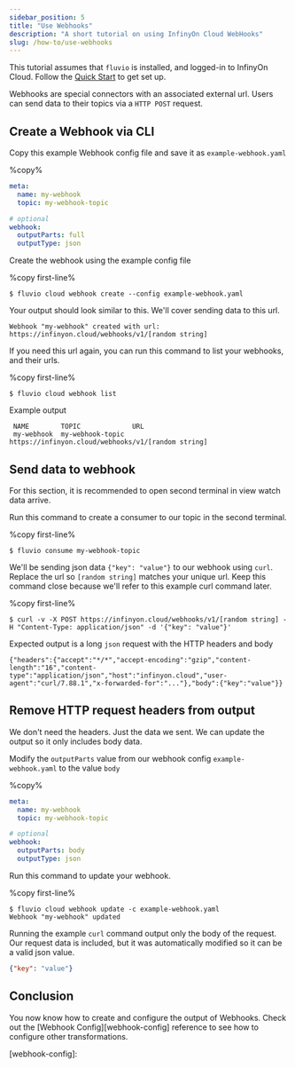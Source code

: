 ```yaml
---
sidebar_position: 5
title: "Use Webhooks"
description: "A short tutorial on using InfinyOn Cloud WebHooks"
slug: /how-to/use-webhooks
---
```


This tutorial assumes that `fluvio` is installed, and logged-in to InfinyOn Cloud. Follow the [Quick Start](/) to get set up.

Webhooks are special connectors with an associated external url. Users can send data to their topics via a `HTTP POST` request.

## Create a Webhook via CLI

Copy this example Webhook config file and save it as `example-webhook.yaml`

%copy%
```yaml title="example-webhook.yaml"
meta:
  name: my-webhook
  topic: my-webhook-topic

# optional
webhook:
  outputParts: full
  outputType: json
```

Create the webhook using the example config file

%copy first-line%
```shell
$ fluvio cloud webhook create --config example-webhook.yaml
```

Your output should look similar to this. We'll cover sending data to this url.

```
Webhook "my-webhook" created with url: https://infinyon.cloud/webhooks/v1/[random string]
```

If you need this url again, you can run this command to list your webhooks, and their urls.

%copy first-line%
```shell
$ fluvio cloud webhook list
```

Example output

```
 NAME        TOPIC             URL
 my-webhook  my-webhook-topic  https://infinyon.cloud/webhooks/v1/[random string]
```

## Send data to webhook

<Idea>
For this section, it is recommended to open second terminal in view watch data arrive.

Run this command to create a consumer to our topic in the second terminal.

%copy first-line%
```shell
$ fluvio consume my-webhook-topic
```
</Idea>

We'll be sending json data `{"key": "value"}` to our webhook using `curl`. Replace the url so `[random string]` matches your unique url. Keep this command close because we'll refer to this example curl command later.

%copy first-line%
```shell
$ curl -v -X POST https://infinyon.cloud/webhooks/v1/[random string] -H "Content-Type: application/json" -d '{"key": "value"}'
```

Expected output is a long `json` request with the HTTP headers and body
```
{"headers":{"accept":"*/*","accept-encoding":"gzip","content-length":"16","content-type":"application/json","host":"infinyon.cloud","user-agent":"curl/7.88.1","x-forwarded-for":"..."},"body":{"key":"value"}}
```

## Remove HTTP request headers from output

We don't need the headers. Just the data we sent. We can update the output so it only includes body data.

Modify the `outputParts` value from our webhook config `example-webhook.yaml` to the value `body`

%copy%

```yaml title="example-webhook.yaml"
meta:
  name: my-webhook
  topic: my-webhook-topic

# optional
webhook:
  outputParts: body
  outputType: json
```

Run this command to update your webhook.

%copy first-line%
```shell
$ fluvio cloud webhook update -c example-webhook.yaml
Webhook "my-webhook" updated
```

Running the example `curl` command output only the body of the request. Our request data is included, but it was automatically modified so it can be a valid json value.

```json
{"key": "value"}
```

## Conclusion

You now know how to create and configure the output of Webhooks. Check out the [Webhook Config][webhook-config] reference to see how to configure other transformations.

[webhook-config]:
